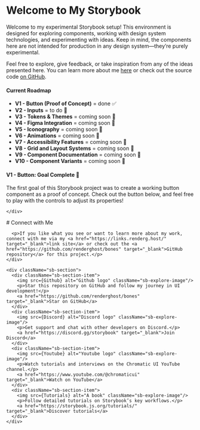 
<Meta title='Start Here' />

<div className="sb-container">
  <div className="sb-section-title">
    <h1>Welcome to My Storybook</h1>
    <p>Welcome to my experimental Storybook setup! This environment is designed for exploring components, working with design system technologies, and experimenting with ideas. Keep in mind, the components here are not intended for production in any design system—they’re purely experimental.</p>
    <p>Feel free to explore, give feedback, or take inspiration from any of the ideas presented here. You can learn more about me <a href="https://links.renderg.host/" target="_blank">here</a> or check out the source code <a href="https://github.com/renderghost/bones" target="_blank">on GitHub</a>.</p>
  </div>

<div className='sb-section'>
	<div className='sb-section-item'>
		<h4 className='sb-section-item-heading'>Current Roadmap</h4>
		<ul>
			<li>
				<strong>V1 - Button (Proof of Concept)</strong> = done ✅
			</li>
			<li>
				<strong>V2 - Inputs</strong> = to do 🔨
			</li>
			<li>
				<strong>V3 - Tokens & Themes</strong> = coming soon 🚧
			</li>
			<li>
				<strong>V4 - Figma Integration</strong> = coming soon 🚧
			</li>
			<li>
				<strong>V5 - Iconography</strong> = coming soon 🚧
			</li>
			<li>
				<strong>V6 - Animations</strong> = coming soon 🚧
			</li>
			<li>
				<strong>V7 - Accessibility Features</strong> = coming soon 🚧
			</li>
			<li>
				<strong>V8 - Grid and Layout Systems</strong> = coming soon 🚧
			</li>
			<li>
				<strong>V9 - Component Documentation</strong> = coming soon 🚧
			</li>
			<li>
				<strong>V10 - Component Variants</strong> = coming soon 🚧
			</li>
		</ul>
	</div>
</div>

<div className='sb-section'>
	<div className='sb-section-item'>
		<h4 className='sb-section-item-heading'>
			V1 - Button: Goal Complete 🎉
		</h4>
		<p>
			The first goal of this Storybook project was to create a working
			button component as a proof of concept. Check out the button below,
			and feel free to play with the controls to adjust its properties!
		</p>

    </div>

</div>

  <div className="sb-container">
    <div className="sb-section-title">
      # Connect with Me

      <p>If you like what you see or want to learn more about my work, connect with me via my <a href="https://links.renderg.host/" target="_blank">link site</a> or check out the <a href="https://github.com/renderghost/bones" target="_blank">GitHub repository</a> for this project.</p>
    </div>

    <div className="sb-section">
      <div className="sb-section-item">
        <img src={Github} alt="Github logo" className="sb-explore-image"/>
        <p>Star this repository on GitHub and follow my journey in UI development!</p>
        <a href="https://github.com/renderghost/bones" target="_blank">Star on GitHub</a>
      </div>
      <div className="sb-section-item">
        <img src={Discord} alt="Discord logo" className="sb-explore-image"/>
        <p>Get support and chat with other developers on Discord.</p>
        <a href="https://discord.gg/storybook" target="_blank">Join Discord</a>
      </div>
      <div className="sb-section-item">
        <img src={Youtube} alt="Youtube logo" className="sb-explore-image"/>
        <p>Watch tutorials and interviews on the Chromatic UI YouTube channel.</p>
        <a href="https://www.youtube.com/@chromaticui" target="_blank">Watch on YouTube</a>
      </div>
      <div className="sb-section-item">
        <img src={Tutorials} alt="A book" className="sb-explore-image"/>
        <p>Follow detailed tutorials on Storybook’s key workflows.</p>
        <a href="https://storybook.js.org/tutorials/" target="_blank">Discover tutorials</a>
      </div>
    </div>

  </div>
</div>

<style>
	{`
    .sb-container {
      margin-bottom: 48px;
    }

    .sb-section {
      width: 100%;
      display: flex;
      flex-direction: row;
      gap: 20px;
    }

    .sb-section-item-heading {
      padding-top: 20px !important;
      padding-bottom: 5px !important;
      margin: 0 !important;
    }

    .sb-section-item-paragraph {
      margin: 0;
      padding-bottom: 10px;
    }

    .sb-section-item, .sb-grid-item {
      flex: 1;
      display: flex;
      flex-direction: column;
    }

    .sb-socials {
      display: grid;
      grid-template-columns: repeat(4, 1fr);
    }

    .sb-explore-image {
      max-height: 32px;
      align-self: flex-start;
    }

    @media screen and (max-width: 600px) {
      .sb-section {
        flex-direction: column;
      }
      .sb-socials {
        grid-template-columns: repeat(2, 1fr);
      }
    }
  `}
</style>
